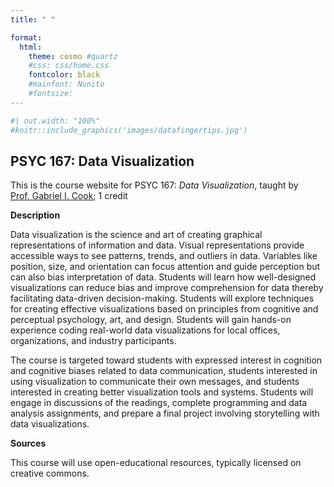 ```yaml
---
title: " "

format:
  html: 
    theme: cosmo #quartz
    #css: css/home.css
    fontcolor: black
    #mainfont: Nunito
    #fontsize: 
---
```


```r
#| out.width: "100%"
#knitr::include_graphics('images/datafingertips.jpg')
```

## PSYC 167: Data Visualization

This is the course website for PSYC 167: *Data Visualization*, taught by [Prof. Gabriel I. Cook](https://gabrielcook.xyz); 1 credit

**Description**

Data visualization is the science and art of creating graphical representations of information and data. Visual representations provide accessible ways to see patterns, trends, and outliers in data. Variables like position, size, and orientation can focus attention and guide perception but can also bias interpretation of data. Students will learn how well-designed visualizations can reduce bias and improve comprehension for data thereby facilitating data-driven decision-making. Students will explore techniques for creating effective visualizations based on principles from cognitive and perceptual psychology, art, and design. Students will gain hands-on experience coding real-world data visualizations for local offices, organizations, and industry participants.

The course is targeted toward students with expressed interest in cognition and cognitive biases related to data communication, students interested in using visualization to communicate their own messages, and students interested in creating better visualization tools and systems. Students will engage in discussions of the readings, complete programming and data analysis assignments, and prepare a final project involving storytelling with data visualizations. 

**Sources**

This course will use open-educational resources, typically licensed on creative commons.
